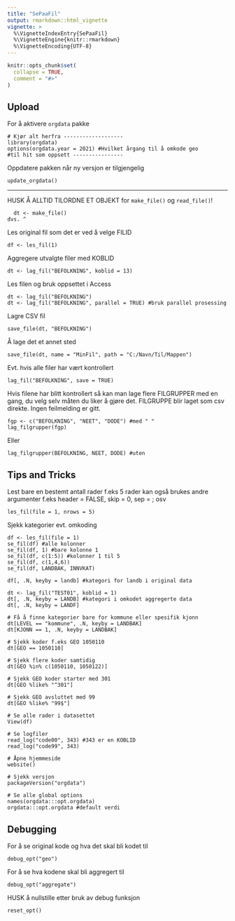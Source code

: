 ```yaml
---
title: "SePaaFil"
output: rmarkdown::html_vignette
vignette: >
  %\VignetteIndexEntry{SePaaFil}
  %\VignetteEngine{knitr::rmarkdown}
  %\VignetteEncoding{UTF-8}
---
```


```r
knitr::opts_chunk$set(
  collapse = TRUE,
  comment = "#>"
)
```

## Upload

For å aktivere `orgdata` pakke

```
# Kjør alt herfra -------------------
library(orgdata)
options(orgdata.year = 2021) #Hvilket årgang til å omkode geo
#til hit som oppsett ----------------
```

Oppdatere pakken når ny versjon er tilgjengelig

```
update_orgdata()
```

----------------------------------
HUSK Å ALLTID TILORDNE ET OBJEKT for `make_file()` og `read_file()`!

```
  dt <- make_file()
dvs. ^
```

Les original fil som det er ved å velge FILID

```
df <- les_fil(1)
```

Aggregere utvalgte filer med KOBLID

```
dt <- lag_fil("BEFOLKNING", koblid = 13)
```
Les filen og bruk oppsettet i Access

```
dt <- lag_fil("BEFOLKNING")
dt <- lag_fil("BEFOLKNING", parallel = TRUE) #bruk parallel prosessing
```

Lagre CSV fil

```
save_file(dt, "BEFOLKNING")

```

Å lage det et annet sted

```
save_file(dt, name = "MinFil", path = "C:/Navn/Til/Mappen")

```

Evt. hvis alle filer har vært kontrollert

```
lag_fil("BEFOLKNING", save = TRUE)
```

Hvis filene har blitt kontrollert så kan man lage flere
FILGRUPPER med en gang, du velg selv måten du liker å gjøre det.
FILGRUPPE blir laget som csv direkte. Ingen feilmelding er gitt.


```
fgp <- c("BEFOLKNING", "NEET", "DODE") #med " "
lag_filgrupper(fgp)
```

Eller

```
lag_filgrupper(BEFOLKNING, NEET, DODE) #uten
```


## Tips and Tricks

Lest bare en bestemt antall rader f.eks 5 rader
kan også brukes andre argumenter f.eks header = FALSE, skip = 0, sep = ; osv

```
les_fil(file = 1, nrows = 5)
```
Sjekk kategorier evt. omkoding

```
df <- les_fil(file = 1)
se_fil(df) #alle kolonner
se_fil(df, 1) #bare kolonne 1
se_fil(df, c(1:5)) #kolonner 1 til 5
se_fil(df, c(1,4,6))
se_fil(df, LANDBAK, INNVKAT)

df[, .N, keyby = landb] #kategori for landb i original data

dt <- lag_fil("TEST01", koblid = 1)
dt[, .N, keyby = LANDB] #kategori i omkodet aggregerte data
dt[, .N, keyby = LANDF]

# Få å finne kategorier bare for kommune eller spesifik kjonn
dt[LEVEL == "kommune", .N, keyby = LANDBAK]
dt[KJONN == 1, .N, keyby = LANDBAK]

# Sjekk koder f.eks GEO 1050110
dt[GEO == 1050110]

# Sjekk flere koder samtidig
dt[GEO %in% c(1050110, 1050122)]

# Sjekk GEO koder starter med 301
dt[GEO %like% "^301"]

# Sjekk GEO avsluttet med 99
dt[GEO %like% "99$"]

# Se alle rader i datasettet
View(df)

# Se logfiler
read_log("code00", 343) #343 er en KOBLID
read_log("code99", 343)

# Åpne hjemmeside
website()

# Sjekk versjon
packageVersion("orgdata")

# Se alle global options
names(orgdata:::opt.orgdata)
orgdata:::opt.orgdata #default verdi

```

## Debugging

For å se original kode og hva det skal bli kodet til

```
debug_opt("geo")
```

For å se hva kodene skal bli aggregert til
```
debug_opt("aggregate")
```
HUSK å nullstille etter bruk av debug funksjon
```
reset_opt()
```

